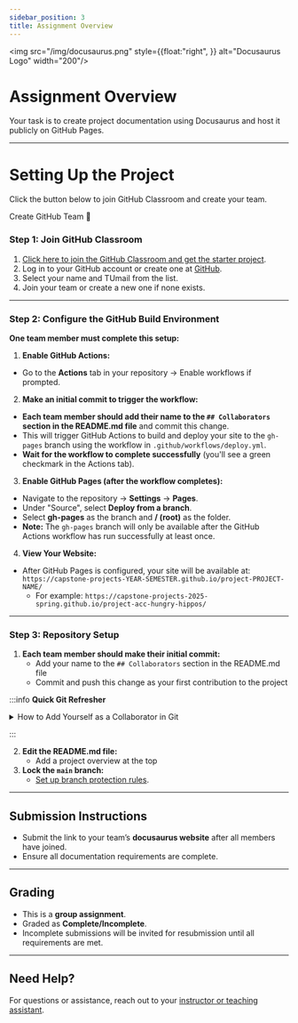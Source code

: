 ```yaml
---
sidebar_position: 3
title: Assignment Overview
---
```


<img src="/img/docusaurus.png" style={{float:"right",
}} alt="Docusaurus Logo" width="200"/>

# Assignment Overview

Your task is to create project documentation using Docusaurus and host it publicly on GitHub Pages.

---

# Setting Up the Project


Click the button below to join GitHub Classroom and create your team.

<div className={"col button_group"}>
    <Link
        className="button button--primary button--outline button--lg"
        to="https://classroom.github.com/a/MkrSAj-U">
        <div>Create GitHub Team 🐙</div>
    </Link>
</div>

### Step 1: Join GitHub Classroom


1. [Click here to join the GitHub Classroom and get the starter project](https://classroom.github.com/a/B0Pl5Vwl).
2. Log in to your GitHub account or create one at [GitHub](https://github.com).
3. Select your name and TUmail from the list.
4. Join your team or create a new one if none exists.

---

### Step 2: Configure the GitHub Build Environment

**One team member must complete this setup:**

1. **Enable GitHub Actions:**
- Go to the **Actions** tab in your repository → Enable workflows if prompted.

2. **Make an initial commit to trigger the workflow:**
- **Each team member should add their name to the `## Collaborators` section in the README.md file** and commit this change.
- This will trigger GitHub Actions to build and deploy your site to the `gh-pages` branch using the workflow in `.github/workflows/deploy.yml`.
- **Wait for the workflow to complete successfully** (you'll see a green checkmark in the Actions tab).

3. **Enable GitHub Pages (after the workflow completes):**
- Navigate to the repository → **Settings** → **Pages**.
- Under "Source", select **Deploy from a branch**.
- Select **gh-pages** as the branch and **/ (root)** as the folder.
- **Note:** The `gh-pages` branch will only be available after the GitHub Actions workflow has run successfully at least once.

4. **View Your Website:**
- After GitHub Pages is configured, your site will be available at: `https://capstone-projects-YEAR-SEMESTER.github.io/project-PROJECT-NAME/`
  - For example: `https://capstone-projects-2025-spring.github.io/project-acc-hungry-hippos/`

---

### Step 3: Repository Setup

1. **Each team member should make their initial commit:**
   - Add your name to the `## Collaborators` section in the README.md file
   - Commit and push this change as your first contribution to the project

:::info **Quick Git Refresher**

<details>
<summary>
How to Add Yourself as a Collaborator in Git
</summary>

**Option 1: GitHub Web Interface (Easiest)**
1. Navigate to your repository on GitHub
2. Open `README.md` → Click the pencil icon (✏️) to edit
3. Find the `## Collaborators` section and add your name
4. Scroll down, add commit message: "Add [Your Name] to collaborators"
5. Click "Commit changes"

**Option 2: Git Command Line**
Clone and navigate to repository
```bash
git clone [your-repository-url]
cd [repository-name]
```

Edit README.md (add your name to ## Collaborators section) Then commit your changes
```bash
git add README.md
git commit -m "Add [Your Name] to collaborators"
git push origin main
```

**Need more help with Git?**
- [GitHub's Git Tutorial](https://try.github.io/)
- [Git Documentation](https://git-scm.com/docs)
- [GitHub Desktop](https://desktop.github.com/) (GUI alternative, however I highly recommend learning command line Git)

</details>

:::

2. **Edit the README.md file:**
   - Add a project overview at the top
3. **Lock the `main` branch:**
   - [Set up branch protection rules](https://docs.github.com/en/github/administering-a-repository/managing-a-branch-protection-rule).

---

## Submission Instructions

- Submit the link to your team’s **docusaurus website** after all members have joined.
- Ensure all documentation requirements are complete.

---

## Grading

- This is a **group assignment**.
- Graded as **Complete/Incomplete**.
- Incomplete submissions will be invited for resubmission until all requirements are met.

---

## Need Help?

For questions or assistance, reach out to your [instructor or teaching assistant](/).
